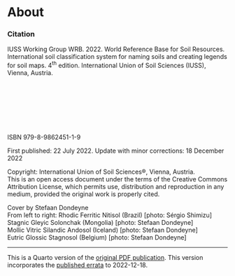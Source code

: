 # About {.unnumbered}

### Citation

IUSS Working Group WRB. 2022. World Reference Base for Soil Resources. International soil classification system for naming soils and creating legends for soil maps. 4^th^ edition. International Union of Soil Sciences (IUSS), Vienna, Austria.

\
\
\
\
\
\

ISBN 979-8-9862451-1-9

First published: 22 July 2022. Update with minor corrections: 18 December 2022

Copyright: International Union of Soil Sciences®, Vienna, Austria.\
This is an open access document under the terms of the Creative Commons Attribution License, which permits use, distribution and reproduction in any medium, provided the original work is properly cited.

Cover by Stefaan Dondeyne\
From left to right: Rhodic Ferritic Nitisol (Brazil) \[photo: Sérgio Shimizu\]\
Stagnic Gleyic Solonchak (Mongolia) \[photo: Stefaan Dondeyne\]\
Mollic Vitric Silandic Andosol (Iceland) \[photo: Stefaan Dondeyne\]\
Eutric Glossic Stagnosol (Belgium) \[photo: Stefaan Dondeyne\]

------------------------------------------------------------------------

This is a Quarto version of the [original PDF publication](https://www3.ls.tum.de/boku/wrb-working-group/documents/wrb-2022/). This version incorporates the [published errata](https://www3.ls.tum.de/boku/wrb-working-group/documents/wrb-2022/wrb-2022-errata/) to 2022-12-18.
